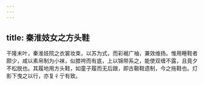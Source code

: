 ```yaml
---
---
---
```

title: 秦淮妓女之方头鞋
---



干隆末叶，秦淮妓院之衣裳妆束，以苏为式，而彩裾广袖，兼效维扬。惟用睡鞋者颇少，咸以素帛制为小袜，似膝袴而有底，上以锦带系之，能使双缠不露，且竟夕不松脱也。其履地用方头鞋，如童子履而无后跟，即古靸鞋遗制，今之拖鞋也。灯影下曳之以行，亦复彳亍有致。